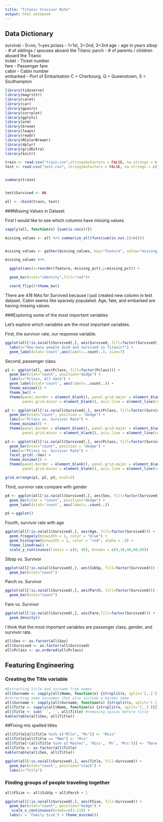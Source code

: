 ```yaml
---
title: "Titanic Sruvivor Rate"
output: html_notebook
---
```




## Data Dictionary
survival - 0=no, 1=yes
pclass - 1=1st, 2=2nd, 3=3rd
age - age in years
sibsp - # of siblings / spouses aboard the Titanic
parch -	# of parents / children aboard the Titanic	
ticket -	Ticket number	
fare -	Passenger fare	
cabin -	Cabin number	
embarked - Port of Embarkation	C = Cherbourg, Q = Queenstown, S = Southampton


```r
library(tidyverse)
library(magrittr)
library(caret)
library(car) 
library(gpairs) 
library(corrplot)
library(gplots) 
library(arm)
library(broom) 
library(leaps)
library(readr)
library(RColorBrewer)
library(dplyr)
library(gridExtra)
library(knitr)
```

```r
train <- read.csv("train.csv",stringsAsFactors = FALSE, na.strings = c("NA",""))
test <- read.csv("test.csv", stringsAsFactors = FALSE, na.strings = c("NA",""))


summary(train)


test$Survived <- NA

all <- rbind(train, test)
```

###Missing Values in Dataset

First I would like to see which columns have missing values.
```r
sapply(all, function(x) {sum(is.na(x))})

missing_values <- all %>% summarize_all(funs(sum(is.na(.))/n()))


missing_values <- gather(missing_values, key="feature", value="missing_pct")

missing_values %>% 

  ggplot(aes(x=reorder(feature,-missing_pct),y=missing_pct)) +

  geom_bar(stat="identity",fill="red")+

  coord_flip()+theme_bw()
```

There are 418 NAs for Survived because I just created new column in test dataset. Cabin seems like sparsely populated. Age, fate, and embarked are having missing values.


###Exploring some of the most important variables

Let's explore which variables are the most important variables.

First, the survivor rate, our response variable.
```r
ggplot(all[!is.na(all$Survived),], aes(Survived, fill=factor(Survived))) + geom_bar(stat="count") +
  labs(x="How many people died and survived in Titanic?") +
  geom_label(stat='count',aes(label=..count..), size=7)
```

Second, passenger class.
```r
p1 <- ggplot(all, aes(Pclass, fill=factor(Pclass))) +
  geom_bar(stat="count", position="dodge") +
  labs(x="Pclass, All data") + 
  geom_label(stat='count', aes(label=..count..)) +
  theme_minimal() +
  theme_bw() +
  theme(panel.border = element_blank(), panel.grid.major = element_blank(), 
        panel.grid.minor = element_blank(), axis.line = element_line(colour = "black"))

p2 <- ggplot(all[!is.na(all$Survived),], aes(Pclass, fill=factor(Survived))) +
  geom_bar(stat="count", position = "dodge") +
  labs(x="Pclass vs. Survivor Rate") + 
  theme_minimal() +
  theme(panel.border = element_blank(), panel.grid.major = element_blank(), 
        panel.grid.minor = element_blank(), axis.line = element_line(colour = "black"))

p3 <- ggplot(all[!is.na(all$Survived),], aes(Pclass, fill=factor(Survived))) +
  geom_bar(stat="count", position = "dodge") +
  labs(x="Pclass vs. Survivor Rate") + 
  facet_grid(.~Sex) +
  theme_minimal() +
  theme(panel.border = element_blank(), panel.grid.major = element_blank(), 
        panel.grid.minor = element_blank(), axis.line = element_line(colour = "black"))

grid.arrange(p1, p2, p3, ncol=2)
```

Third, survivor rate compare with gender
```r
p4 <- ggplot(all[!is.na(all$Survived),], aes(Sex, fill=factor(Survived))) +
  geom_bar(stat = "count", position="dodge") + 
  geom_label(stat='count', aes(label=..count..))

p5 <-ggplot()

```

Fourth, survivor rate with age
```r
ggplot(all[!is.na(all$Survived),], aes(Age, fill=factor(Survived))) + 
  geom_freqpoly(binwidth = 1, color = "blue") +
  geom_histogram(binwidth = 1, color = "red", alpha = .5) +
  theme_linedraw() +
  scale_y_continuous(limits = c(0, 40), breaks = c(0,20,40,60,80))
```

Sibsp vs. Survivor
```r
ggplot(all[!is.na(all$Survived),], aes(SibSp, fill=factor(Survived))) +
  geom_bar(stat="count")
```

Parch vs. Survivor
```r
ggplot(all[!is.na(all$Survived),], aes(Parch, fill=factor(Survived))) +
  geom_bar(stat="count")
```


Fare vs. Survivor
```r
ggplot(all[!is.na(all$Survived),], aes(Fare,fill=factor(Survived))) +
  geom_density()
```


I think that the most important variables are passenger class, gender, and survivor rate.

```r
all$Sex <- as.factor(all$Sex)
all$Survived <- as.factor(all$Survived)
all$Pclass <- as.ordered(all$Pclass)
```


## Featuring Engineering

### Creating the Title variable
```r
#Extracting title and surname from names
all$Surname <- sapply(all$Name, function(x) {strsplit(x, split='[,.]')[[1]][1]})
#correcting some surnames that also include a maiden name
all$Surname <- sapply(all$Surname, function(x) {strsplit(x, split='[-]')[[1]][1]})
all$Title <- sapply(all$Name, function(x) {strsplit(x, split='[,.]')[[1]][2]})
all$Title <- sub(' ', '', all$Title) #removing spaces before title
kable(table(all$Sex, all$Title))
```

##Fixing mis spelled titles
```r
all$Title[all$Title %in% c("Mlle", "Ms")] <- "Miss"
all$Title[all$Title == "Mme"] <- "Mrs"
all$Title[!(all$Title %in% c('Master', 'Miss', 'Mr', 'Mrs'))] <- "Rare Title"
all$Title <- as.factor(all$Title)
kable(table(all$Sex, all$Title))
```

```r
ggplot(all[!is.na(all$Survived),], aes(Title, fill=Survived)) +
  geom_bar(stat="count", position="stack") +
  labs(x="Title")
```



### Finding groups of people traveling together
```r
all$FSize <- all$SibSp + all$Parch + 1

```


```r
ggplot(all[!is.na(all$Survived),], aes(FSize, fill=Survived)) +
  geom_bar(stat="count", position="dodge") +
   scale_x_continuous(breaks=c(1:11)) +
  labs(x = 'Family Size') + theme_minimal()
```



